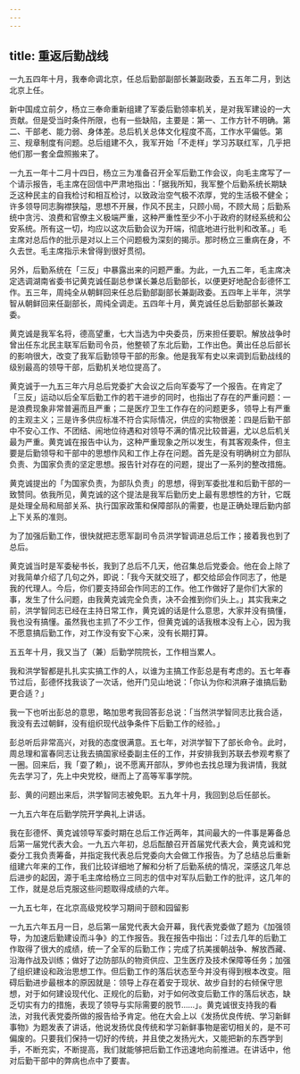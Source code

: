 ```yaml
---
---
---
```

title: 重返后勤战线
---




一九五四年十月，我奉命调北京，任总后勤部副部长兼副政委，五五年二月，到达北京上任。

新中国成立前夕，杨立三奉命重新组建了军委后勤领率机关，是对我军建设的一大贡献。但是受当时条件所限，也有一些缺陷，主要是：第一、工作方针不明确。第二、干部老、能力弱、身体差。总后机关总体文化程度不高，工作水平偏低。第三、规章制度有问题。总后组建不久，我军开始「不走样」学习苏联红军，几乎把他们那一套全盘照搬来了。

一九五一年十二月十四日，杨立三为准备召开全军后勤工作会议，向毛主席写了一个请示报告，毛主席在回信中严肃地指出：「据我所知，我军整个后勤系统长期缺乏这种民主的自我检讨和相互检讨，以致政治空气极不浓厚，党的生活极不健全；许多领导同志胸襟狭隘，思想不开展，作风不民主，只顾小局，不顾大局；后勤系统中贪污、浪费和官僚主义极端严重，这种严重性至少不小于政府的财经系统和公安系统。所有这一切，均应以这次后勤会议为开端，彻底地进行批判和改革。」毛主席对总后作的批示是对以上三个问题极为深刻的揭示。那时杨立三重病在身，不久去世。毛主席指示未曾得到很好贯彻。

另外，后勤系统在「三反」中暴露出来的问题严重。为此，一九五二年，毛主席决定选调湖南省委书记黄克诚任副总参谋长兼总后勤部长，以便更好地配合彭德怀工作。五三年，周纯全从朝鲜回来任总后勤部副部长兼副政委。五四年上半年，洪学智从朝鲜回来任副部长，周纯全调走。五四年十月，黄克诚任总后勤部部长兼政委。

黄克诚是我军名将，德高望重，七大当选为中央委员，历来担任要职。解放战争时曾出任东北民主联军后勤司令员，他整顿了东北后勤，工作出色。黄出任总后部长的影响很大，改变了我军后勤领导干部的形象。他是我军有史以来调到后勤战线的级别最高的领导干部，后勤机关地位提高了。

黄克诚于一九五三年六月总后党委扩大会议之后向军委写了一个报告。在肯定了「三反」运动以后全军后勤工作的若干进步的同时，也指出了存在的严重问题：一是浪费现象非常普遍而且严重；二是医疗卫生工作存在的问题更多，领导上有严重的主观主义；三是许多供应标准不符合实际情况，供应的实物很差：四是后勤干部中不安心工作、不团结、闹地位待遇和对领导不满的情况比较普遍，尤以总后机关最为严重。黄克诚在报告中认为，这种严重现象之所以发生，有其客观条件，但主要是后勤领导和干部中的思想作风和工作上存在问题。首先是没有明确树立为部队负责、为国家负责的坚定思想。报告针对存在的问题，提出了一系列的整改措施。

黄克诚提出的「为国家负责，为部队负责」的思想，得到军委批准和后勤干部的一致赞同。依我所见，黄克诚的这个提法是我军后勤历史上最有思想性的方针，它既是处理全局和局部关系、执行国家政策和保障部队的需要，也是正确处理后勤内部上下关系的准则。

为了加强后勤工作，很快就把志愿军副司令员洪学智调进总后工作；接着我也到了总后。

黄克诚当时是军委秘书长，我到了总后不几天，他召集总后党委会。他在会上除了对我简单介绍了几句之外，即说：「我今天就交班了，都交给邱会作同志了，他是我的代理人。今后，你们要支持邱会作同志的工作。他工作做好了是你们大家的事，发生了什么问题，由我黄克诚完全负责，决不会推到你们头上。」其实我来之前，洪学智同志已经在主持日常工作，黄克诚的话是什么意思，大家并没有搞懂，我也没有搞懂。虽然我也主抓了不少工作，但黄克诚的话我根本没有上心，因为我不愿意搞后勤工作，对工作没有安下心来，没有长期打算。

五五年十月，我又当了（兼）后勤学院院长，工作相当累人。

我和洪学智都是扎扎实实搞工作的人，以谁为主搞工作彭总是有考虑的。五七年春节过后，彭德怀找我谈了一次话，他开门见山地说：「你认为你和洪麻子谁搞后勤更合适？」

我一下也听出彭总的意思，略加思考我回答彭总说：「当然洪学智同志比我合适，我没有去过朝鲜，没有组织现代战争条件下后勤工作的经验。」

彭总听后非常高兴，对我的态度很满意。五七年，对洪学智下了部长命令。此时，周总理和富春同志让我去搞国家经委副主任的工作，并安排我到苏联去参观考察了一圈。回来后，我「耍了赖」，说不愿离开部队，罗帅也去找总理为我讲情，我就先去学习了，先上中央党校，继而上了高等军事学院。

彭、黄的问题出来后，洪学智同志被免职。五九年十月，我回到总后任部长。



一九五六年在后勤学院开学典礼上讲话。

我在彭德怀、黄克诚领导军委时期在总后工作近两年，其间最大的一件事是筹备总后第一届党代表大会。一九五六年初，总后酝酿召开首届党代表大会，黄克诚和党委分工我负责筹备，并指定我代表总后党委向大会做工作报告。为了总结总后重新组建六年来的工作，我们比较详细地了解和分析了后勤系统的情况，深感这几年总后进步的起因，源于毛主席给杨立三同志的信中对军队后勤工作的批评，这几年的工作，就是总后克服这些问题取得成绩的六年。



一九五七年，在北京高级党校学习期间于颐和园留影

一九五六年五月一日，总后第一届党代表大会开幕，我代表党委做了题为《加强领导，为加速后勤建设而斗争》的工作报告。我在报告中指出：「过去几年的后勤工作取得了很大的成绩，统一了全军的后勤工作；完成了抗美援朝战争、解放西藏、沿海作战及训练；做好了边防部队的物资供应、卫生医疗及技术保障等任务；加强了组织建设和政治思想工作。但后勤工作的落后状态至今并没有得到根本改变。阻碍后勤进步最根本的原因就是：领导上存在着安于现状、故步自封的右倾保守思想，对于如何建设现代化、正规化的后勤，对于如何改变后勤工作的落后状态，缺乏切实有力的措施，表现了领导与实际需要的脱节……」。黄克诚很支持我的看法，对我代表党委所做的报告给予肯定。他在大会上以《发扬优良传统、学习新鲜事物》为题发表了讲话，他说发扬优良传统和学习新鲜事物是密切相关的，是不可偏废的。只要我们保持一切好的传统，并且使之发扬光大，又能把新的东西学到手，不断充实，不断提高，我们就能够把后勤工作迅速地向前推进。在讲话中，他对后勤干部中的弊病也点中了要害。